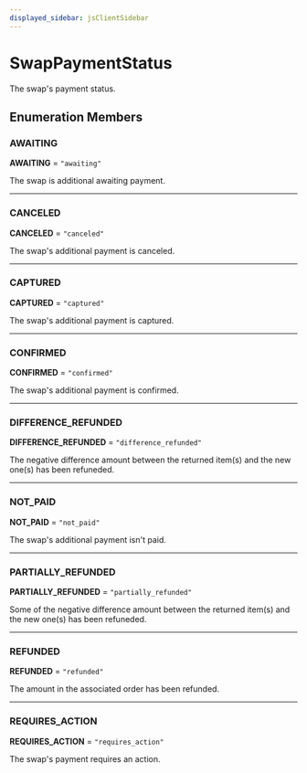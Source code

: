 ```yaml
---
displayed_sidebar: jsClientSidebar
---
```



# SwapPaymentStatus

The swap's payment status.

## Enumeration Members

### AWAITING

 **AWAITING** = ``"awaiting"``

The swap is additional awaiting payment.

___

### CANCELED

 **CANCELED** = ``"canceled"``

The swap's additional payment is canceled.

___

### CAPTURED

 **CAPTURED** = ``"captured"``

The swap's additional payment is captured.

___

### CONFIRMED

 **CONFIRMED** = ``"confirmed"``

The swap's additional payment is confirmed.

___

### DIFFERENCE\_REFUNDED

 **DIFFERENCE\_REFUNDED** = ``"difference_refunded"``

The negative difference amount between the returned item(s) and the new one(s) has been refuneded.

___

### NOT\_PAID

 **NOT\_PAID** = ``"not_paid"``

The swap's additional payment isn't paid.

___

### PARTIALLY\_REFUNDED

 **PARTIALLY\_REFUNDED** = ``"partially_refunded"``

Some of the negative difference amount between the returned item(s) and the new one(s) has been refuneded.

___

### REFUNDED

 **REFUNDED** = ``"refunded"``

The amount in the associated order has been refunded.

___

### REQUIRES\_ACTION

 **REQUIRES\_ACTION** = ``"requires_action"``

The swap's payment requires an action.
